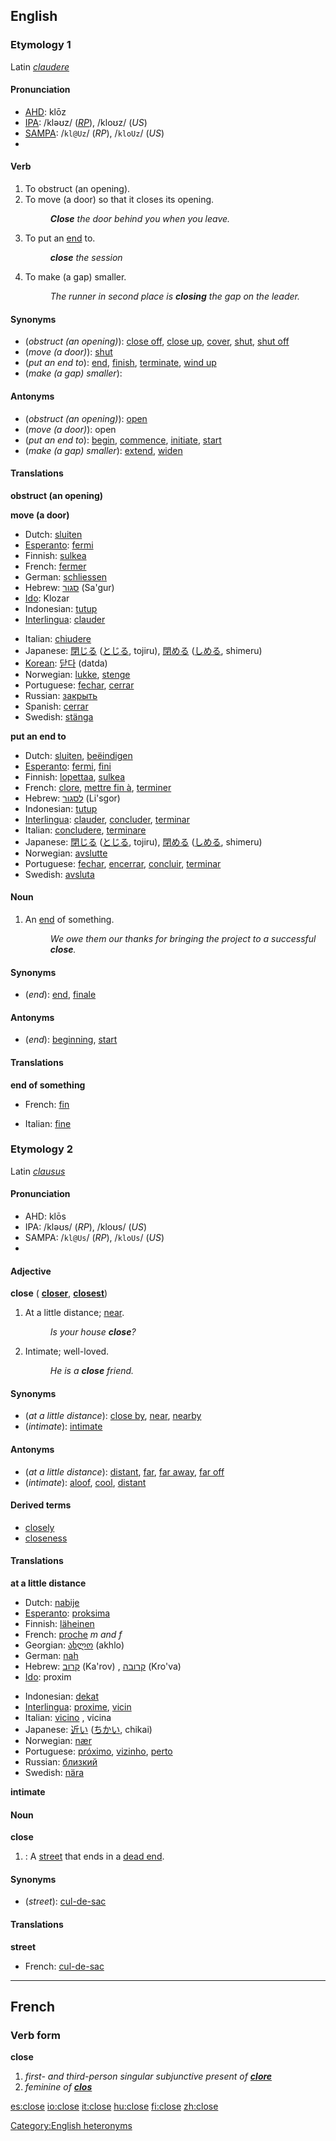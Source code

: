 ==English==

{{rank|turn|hold|cause|418|close|England|sense|ten}}

===Etymology 1===
Latin ''[[claudere]]''

====Pronunciation====
*[[AHD]]: klōz
*[[IPA]]: /kləʊz/ (''[[RP]]''), /kloʊz/ (''US'')
*[[SAMPA]]: /<tt>kl@Uz</tt>/ (''RP''), /<tt>kloUz</tt>/ (''US'')
*{{audio|en-us-close-verb.ogg|Audio (US)}}

====Verb====
{{en-infl-reg-other-e|clos|e}}

# To obstruct (an opening).
# To move (a door) so that it closes its opening.
#:'''''Close''' the door behind you when you leave.''
# To put an [[end]] to.
#:'''''close''' the session''
# To make (a gap) smaller.
#:''The runner in second place is '''closing''' the gap on the leader.''

====Synonyms====
*(''obstruct (an opening)''): [[close off]], [[close up]], [[cover]], [[shut]], [[shut off]]
*(''move (a door)''): [[shut]]
*(''put an end to''): [[end]], [[finish]], [[terminate]], [[wind up]]
*(''make (a gap) smaller''):

====Antonyms====
*(''obstruct (an opening)''): [[open]]
*(''move (a door)''): open
*(''put an end to''): [[begin]], [[commence]], [[initiate]], [[start]]
*(''make (a gap) smaller''): [[extend]], [[widen]]

====Translations====

'''obstruct (an opening)'''
{{top}}
{{mid}}
{{bottom}}

'''move (a door)'''
{{top}}
*Dutch: [[sluiten]]
*[[Esperanto]]: [[fermi]]
*Finnish: [[sulkea]]
*French: [[fermer]]
*German: [[schliessen]]
*Hebrew: [[סגור]] (Sa'gur)
*[[Ido]]: Klozar
*Indonesian: [[tutup]]
*[[Interlingua]]: [[clauder]]
{{mid}}
*Italian: [[chiudere]]
*Japanese: [[閉じる]] ([[とじる]], tojiru), [[閉める]] ([[しめる]], shimeru)
*[[Korean]]: [[닫다]] (datda)
*Norwegian: [[lukke]], [[stenge]]
*Portuguese: [[fechar]], [[cerrar]]
*Russian: [[закрыть]]
*Spanish: [[cerrar]]
*Swedish: [[stänga]]
{{bottom}}

'''put an end to'''
*Dutch: [[sluiten]], [[beëindigen]]
*[[Esperanto]]: [[fermi]], [[fini]]
*Finnish: [[lopettaa]], [[sulkea]]
*French: [[clore]], [[mettre fin à]], [[terminer]]
*Hebrew: [[לסגור]] (Li'sgor)
*Indonesian: [[tutup]]
*[[Interlingua]]: [[clauder]], [[concluder]], [[terminar]]
*Italian: [[concludere]], [[terminare]]
*Japanese: [[閉じる]] ([[とじる]], tojiru), [[閉める]] ([[しめる]], shimeru)
*Norwegian: [[avslutte]]
*Portuguese: [[fechar]], [[encerrar]], [[concluir]], [[terminar]]
*Swedish: [[avsluta]]

====Noun====
{{en-noun-reg}}

# An [[end]] of something.
#:''We owe them our thanks for bringing the project to a successful '''close'''.''

====Synonyms====
*(''end''): [[end]], [[finale]]

====Antonyms====
*(''end''): [[beginning]], [[start]]

====Translations====
'''end of something'''
{{top}}
*French: [[fin#French|fin]] {{f}}
{{mid}}
*Italian: [[fine#Italian|fine]] {{f}}
{{bottom}}

===Etymology 2===
Latin ''[[clausus]]''

====Pronunciation====
*AHD: klōs
*IPA: /kləʊs/ (''RP''), /kloʊs/ (''US'')
*SAMPA: /<tt>kl@Us</tt>/ (''RP''), /<tt>kloUs</tt>/ (''US'')
*{{audio|en-us-close-adj.ogg|Audio (US)}}

====Adjective====
'''close''' ({{compar}} '''[[closer]]''', {{superl}} '''[[closest]]''')
# At a little distance; [[near]].
#:''Is your house '''close'''?''
# Intimate; well-loved.
#:''He is a '''close''' friend.''

====Synonyms====
*(''at a little distance''): [[close by]], [[near]], [[nearby]]
*(''intimate''): [[intimate]]

====Antonyms====
*(''at a little distance''): [[distant]], [[far]], [[far away]], [[far off]]
*(''intimate''): [[aloof]], [[cool]], [[distant]]

====Derived terms====
*[[closely]] {{pos_adv}}
*[[closeness]] {{pos_n}}

====Translations====

'''at a little distance'''
{{top}}
*Dutch: [[nabije]]
*[[Esperanto]]: [[proksima]]
*Finnish: [[läheinen]]
*French: [[proche]] ''m and f''
*Georgian: [[ახლო]] (akhlo)
*German: [[nah]]
*Hebrew: [[קרוב]] (Ka'rov) {{m}}, [[קרובה]] (Kro'va) {{f}}
*[[w:Ido|Ido]]: proxim
{{mid}}
*Indonesian: [[dekat]]
*[[Interlingua]]: [[proxime]], [[vicin]]
*Italian: [[vicino]] {{m}}, vicina {{f}}
*Japanese: [[近い]] ([[ちかい]], chikai)
*Norwegian: [[nær]]
*Portuguese: [[próximo]], [[vizinho]], [[perto]]
*Russian: [[близкий]]
*Swedish: [[nära]]
{{bottom}}

'''intimate'''
{{top}}
{{mid}}
{{bottom}}

====Noun====
'''close'''
# {{UK}}: A [[street]] that ends in a [[dead end]].
<!--please add sense of "cathedral close"-->

====Synonyms====
*(''street''): [[cul-de-sac]]

====Translations====
'''street'''
{{top}}
*French: [[cul-de-sac]] {{m}}
{{mid}}
{{bottom}}

----

==French==
===Verb form===
'''close'''

#''first- and third-person singular subjunctive present of '''[[clore]]'''''
#''feminine of '''[[clos]]'''''

[[Category:English heteronyms]]

[[es:close]]
[[io:close]]
[[it:close]]
[[hu:close]]
[[fi:close]]
[[zh:close]]